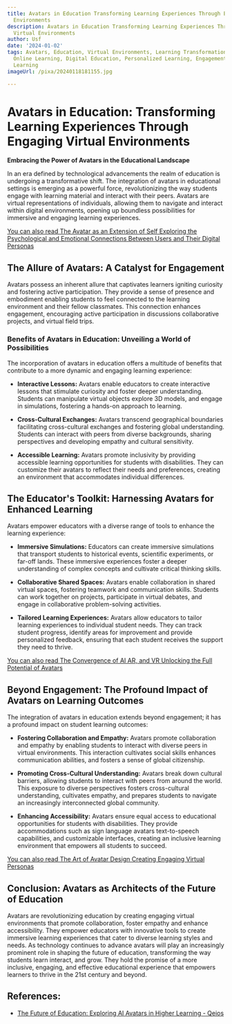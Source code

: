 ```yaml
---
title: Avatars in Education Transforming Learning Experiences Through Engaging Virtual
  Environments
description: Avatars in Education Transforming Learning Experiences Through Engaging
  Virtual Environments
author: Usf
date: '2024-01-02'
tags: Avatars, Education, Virtual Environments, Learning Transformation, Virtual Reality,
  Online Learning, Digital Education, Personalized Learning, Engagement, Immersive
  Learning
imageUrl: /pixa/20240118181155.jpg

---
```

# Avatars in Education: Transforming Learning Experiences Through Engaging Virtual Environments

**Embracing the Power  of  Avatars in the Educational Landscape**

In an era  defined by technological advancements the realm of education is undergoing a transformative  shift. The integration of avatars in educational settings is emerging as a powerful force, revolutionizing the  way students engage with learning material and interact  with  their peers.  Avatars are virtual representations of individuals, allowing them to navigate and  interact within digital environments, opening up boundless possibilities  for immersive and engaging learning experiences.

[You can also read The Avatar  as an Extension of Self Exploring the Psychological and Emotional Connections  Between Users and Their Digital Personas](The%20Avatar%20as%20an%20Extension%20of%20Self%20Exploring%20the%20Psychological%20and%20Emotional%20Connections%20Between%20Users%20and%20Their%20Digital%20Personas)


## The Allure of Avatars: A Catalyst for  Engagement

Avatars possess an inherent allure that captivates learners igniting curiosity and fostering active participation.  They provide a  sense of presence and embodiment enabling students to feel connected to the learning environment  and their fellow classmates. This connection enhances engagement, encouraging active  participation in discussions collaborative projects, and virtual field trips.

### Benefits of Avatars  in Education: Unveiling  a World of Possibilities

The incorporation of avatars in education  offers a multitude of benefits that contribute to a more dynamic and engaging learning experience:

- **Interactive Lessons:** Avatars enable educators to  create interactive lessons that stimulate curiosity  and foster deeper understanding. Students can manipulate virtual objects  explore 3D models, and engage in  simulations,  fostering a  hands-on approach to learning.

- **Cross-Cultural Exchanges:** Avatars transcend geographical boundaries  facilitating cross-cultural exchanges and fostering global understanding. Students can  interact with peers from diverse backgrounds, sharing perspectives and developing empathy and cultural sensitivity.

- **Accessible Learning:** Avatars promote inclusivity by providing accessible learning  opportunities  for  students  with disabilities.  They can customize their avatars to reflect their needs and preferences, creating an environment that  accommodates individual differences.

## The Educator's Toolkit: Harnessing Avatars for Enhanced Learning

Avatars empower  educators with a diverse range of tools  to enhance the learning experience:

- **Immersive  Simulations:** Educators can create immersive simulations that transport students to historical events, scientific experiments, or far-off lands. These immersive experiences foster a deeper  understanding of complex concepts  and cultivate critical thinking skills.

- **Collaborative Shared Spaces:** Avatars enable collaboration in shared virtual spaces, fostering teamwork and communication skills. Students can work together  on projects,  participate in virtual debates, and engage in collaborative  problem-solving  activities.

- **Tailored Learning Experiences:** Avatars allow  educators to tailor learning experiences to individual student  needs. They can track student progress, identify  areas for improvement and provide personalized feedback, ensuring that  each student receives  the support they need to thrive.

[You can also read The Convergence  of AI  AR, and VR Unlocking the Full Potential of Avatars](The%20Convergence%20of%20AI%2C%20AR%2C%20and%20VR%20Unlocking%20the%20Full%20Potential%20of%20Avatars)


## Beyond Engagement: The Profound Impact of Avatars on Learning Outcomes

The integration of avatars in education extends beyond engagement; it has a profound impact on student learning outcomes:

- **Fostering Collaboration and Empathy:** Avatars promote collaboration and empathy by enabling students to interact with diverse peers in virtual environments. This interaction cultivates  social skills enhances  communication abilities, and fosters a sense of global citizenship.

-  **Promoting Cross-Cultural Understanding:**  Avatars break down cultural barriers, allowing students to interact with peers from around the world. This  exposure to diverse perspectives fosters cross-cultural understanding, cultivates empathy, and prepares students to navigate an increasingly interconnected global community.

- **Enhancing Accessibility:** Avatars ensure equal access to educational opportunities  for students with disabilities. They provide accommodations such as sign language avatars text-to-speech capabilities, and customizable interfaces, creating  an inclusive learning environment that empowers all  students to succeed.

[You can also read The Art of Avatar Design Creating Engaging Virtual Personas](The%20Art%20of%20Avatar%20Design%20Creating%20Engaging%20Virtual%20Personas)


## Conclusion:  Avatars as Architects of the Future of Education

Avatars  are revolutionizing education by creating engaging  virtual  environments  that promote collaboration, foster empathy and enhance accessibility. They empower  educators with innovative tools to create immersive learning experiences that cater to diverse learning styles and needs. As technology continues to advance avatars will play an increasingly prominent role in shaping the future  of education,  transforming the way students learn interact, and grow. They hold the promise of  a more inclusive, engaging, and effective educational experience that empowers learners to thrive in the 21st century and beyond.

## References:
- [The Future of Education: Exploring AI Avatars in Higher Learning - Qeios](https://www.qeios.com/read/80Z989)
